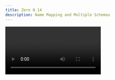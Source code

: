```yaml
---
title: Zero 0.14
description: Name Mapping and Multiple Schemas
---
```


<Video src="https://d2nzlypqdo5xbb.cloudfront.net/video/release-notes/zero-release-0.14-call-me-al-v6.mp4" />

## Install

```bash
npm install @rocicorp/zero@0.14
```

## Features

- Use `from()` to map column or tables to a different name ([docs](../zero-schema#name-mapping)).
- Sync from muliple Postgres schemas ([docs](../zero-schema#multiple-schemas))

## Fixes

- `useQuery` not working when `server` unset ([bug](https://bugs.rocicorp.dev/issue/3497))
- Error: "single output already exists" in hello-zero-solid ([bug](https://bugs.rocicorp.dev/issue/3488))
- `Row` helper doesn't work with query having `one()` ([bug](https://bugs.rocicorp.dev/issue/3503))
- Partitioned Postgres tables not replicating

## Breaking Changes

None.
